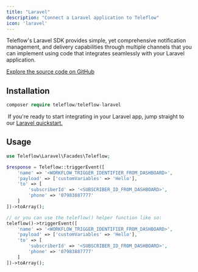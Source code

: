 ```yaml
---
title: "Laravel"
description: "Connect a Laravel application to Teleflow"
icon: 'laravel'
---
```



Teleflow's Laravel SDK provides simple, yet comprehensive notification management, and delivery capabilities through multiple channels that you can implement using code that integrates seamlessly with your Laravel application.

[Explore the source code on GitHub](https://github.com/khulnasoft/teleflow-laravel)

## Installation

```php
composer require teleflow/teleflow-laravel
```

<Tip> If you're ready to start integrating in your Laravel app, jump straight to our [Laravel quickstart.]()</Tip>

## Usage 

```php
use Teleflow\Laravel\Facades\Teleflow;

$response = Teleflow::triggerEvent([
    'name' => '<WORKFLOW_TRIGGER_IDENTIFIER_FROM_DASHBOARD>',
    'payload' => ['customVariables' => 'Hello'],
    'to' => [
        'subscriberId' => '<SUBSCRIBER_ID_FROM_DASHBOARD>',
        'phone' => '07983887777'
    ]
])->toArray();

// or you can use the teleflow() helper function like so:
teleflow()->triggerEvent([
    'name' => '<WORKFLOW_TRIGGER_IDENTIFIER_FROM_DASHBOARD>',
    'payload' => ['customVariables' => 'Hello'],
    'to' => [
        'subscriberId' => '<SUBSCRIBER_ID_FROM_DASHBOARD>',
        'phone' => '07983887777'
    ]
])->toArray();
```

